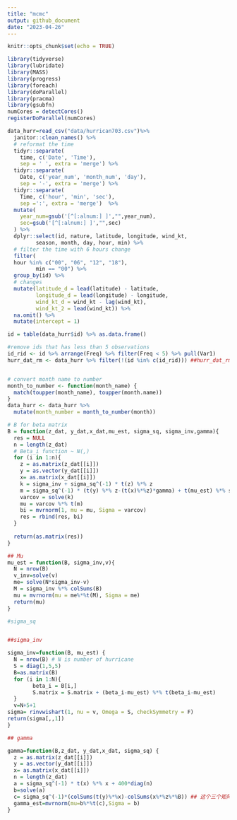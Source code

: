 ```yaml
---
title: "mcmc"
output: github_document
date: "2023-04-26"
---
```


```r
knitr::opts_chunk$set(echo = TRUE)
```

```r

library(tidyverse)
library(lubridate)
library(MASS)
library(progress)
library(foreach)
library(doParallel)
library(pracma)
library(gsubfn)
numCores = detectCores()
registerDoParallel(numCores) 
```

```r
data_hurr=read_csv("data/hurrican703.csv")%>%
  janitor::clean_names() %>%
  # reformat the time 
  tidyr::separate(
    time, c('Date', 'Time'), 
    sep = ' ', extra = 'merge') %>% 
  tidyr::separate(
    Date, c('year_num', 'month_num', 'day'), 
    sep = '-', extra = 'merge') %>% 
  tidyr::separate(
    Time, c('hour', 'min', 'sec'), 
    sep =':', extra = 'merge')  %>%
  mutate(
    year_num=gsub('[^[:alnum:] ]',"",year_num),
    sec=gsub('[^[:alnum:] ]',"",sec)
  ) %>%
  dplyr::select(id, nature, latitude, longitude, wind_kt, 
         season, month, day, hour, min) %>%
  # filter the time with 6 hours change
  filter(
  hour %in% c("00", "06", "12", "18"),
         min == "00") %>%
  group_by(id) %>% 
  # changes 
  mutate(latitude_d = lead(latitude) - latitude,
         longitude_d = lead(longitude) - longitude,
         wind_kt_d = wind_kt - lag(wind_kt),
         wind_kt_2 = lead(wind_kt)) %>% 
  na.omit() %>% 
  mutate(intercept = 1) 

id = table(data_hurr$id) %>% as.data.frame()

#remove ids that has less than 5 observations
id_rid <- id %>% arrange(Freq) %>% filter(Freq < 5) %>% pull(Var1)
hurr_dat_rm <- data_hurr %>% filter(!(id %in% c(id_rid))) ##hurr_dat_rm is the final df


# convert month name to number
month_to_number <- function(month_name) {
  match(toupper(month_name), toupper(month.name))
}
data_hurr <- data_hurr %>%
  mutate(month_number = month_to_number(month))
```

```r
# B for beta matrix
B = function(z_dat, y_dat,x_dat,mu_est, sigma_sq, sigma_inv,gamma){
  res = NULL
  n = length(z_dat)
  # Beta_i function ~ N(,)
  for (i in 1:n){
    z = as.matrix(z_dat[[i]])
    y = as.vector(y_dat[[i]])
    x= as.matrix(x_dat[[i]])
    k = sigma_inv + sigma_sq^(-1) * t(z) %*% z
    m = sigma_sq^(-1) * (t(y) %*% z-(t(x)%*%z)*gamma) + t(mu_est) %*% sigma_inv #(t(x)%*%z)*gamma 这个表达对嘛
    varcov = solve(k)
    mu = varcov %*% t(m)
    bi = mvrnorm(1, mu = mu, Sigma = varcov)
    res = rbind(res, bi)
  }
  
  return(as.matrix(res))
}
```

```r
## Mu
mu_est = function(B, sigma_inv,v){
  N = nrow(B)
  v_inv=solve(v)
  me= solve(N*sigma_inv-v)
  M = sigma_inv %*% colSums(B)
  mu = mvrnorm(mu = me%*%t(M), Sigma = me)
  return(mu)
}
```

```r
#sigma_sq



```



```r
##sigma_inv

sigma_inv=function(B, mu_est) {
  N = nrow(B) # N is number of hurricane
  S = diag(1,5,5)
  B=as.matrix(B)
  for (i in 1:N){
        beta_i = B[i,]
        S.matrix = S.matrix + (beta_i-mu_est) %*% t(beta_i-mu_est)
  }
  v=N+5+1
sigma= rinvwishart(1, nu = v, Omega = S, checkSymmetry = F)
return(sigma[,,1])
}

```


```r
## gamma 

gamma=function(B,z_dat, y_dat,x_dat, sigma_sq) {
  z = as.matrix(z_dat[[i]])
  y = as.vector(y_dat[[i]])
  x= as.matrix(x_dat[[i]])
  n = length(z_dat)
  a = sigma_sq^(-1) * t(x) %*% x + 400*diag(n)
  b=solve(a)
  c= sigma_sq^(-1)*(colSums(t(y)%*%x)-colSums(x%*%z%*%B)) ## 这个三个矩阵相乘能这么写嘛
  gamma_est=mvrnorm(mu=b%*%t(c),Sigma = b)
}


```
